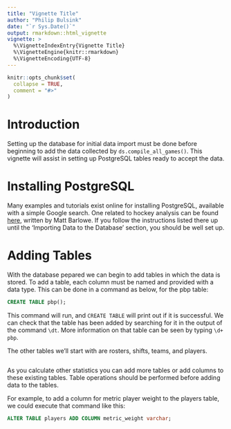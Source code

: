 ```yaml
---
title: "Vignette Title"
author: "Philip Bulsink"
date: "`r Sys.Date()`"
output: rmarkdown::html_vignette
vignette: >
  %\VignetteIndexEntry{Vignette Title}
  %\VignetteEngine{knitr::rmarkdown}
  %\VignetteEncoding{UTF-8}
---
```


```r
knitr::opts_chunk$set(
  collapse = TRUE,
  comment = "#>"
)
```

# Introduction
Setting up the database for initial data import must be done before beginning to add the data collected by `ds.compile_all_games()`. This vignette will assist in setting up PostgreSQL tables ready to accept the data.

# Installing PostgreSQL
Many examples and tutorials exist online for installing PostgreSQL, available with a simple Google search. One related to hockey analysis can be found [here](http://barloweanalytics.com/sqlstart.html), written by Matt Barlowe. If you follow the instructions listed there up until the 'Importing Data to the Database' section, you should be well set up.

# Adding Tables
With the database pepared we can begin to add tables in which the data is stored. To add a table, each column must be named and provided with a data type. This can be done in a command as below, for the pbp table: 

```sql
CREATE TABLE pbp();
```

This command will run, and `CREATE TABLE` will print out if it is successful. We can check that the table has been added by searching for it in the output of the command `\dt`. More information on that table can be seen by typing `\d+ pbp`.

The other tables we'll start with are rosters, shifts, teams, and players. 
```sql

```

As you calculate other statistics you can add more tables or add columns to these existing tables. Table operations should be performed before adding data to the tables. 

For example, to add a column for metric player weight to the players table, we could execute that command like this:
```sql
ALTER TABLE players ADD COLUMN metric_weight varchar;
```


